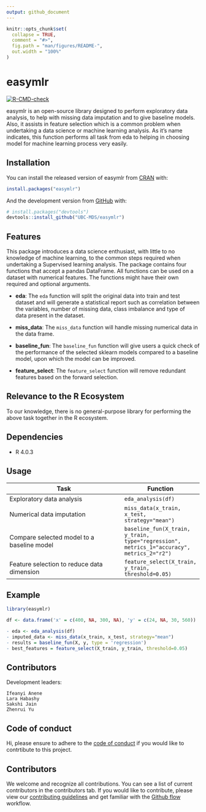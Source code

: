 ```yaml
---
output: github_document
---
```


<!-- README.md is generated from README.Rmd. Please edit that file -->

```r
knitr::opts_chunk$set(
  collapse = TRUE,
  comment = "#>",
  fig.path = "man/figures/README-",
  out.width = "100%"
)
```

# easymlr

<!-- badges: start -->
[![R-CMD-check](https://github.com/UBC-MDS/easymlr/workflows/R-CMD-check/badge.svg)](https://github.com/UBC-MDS/easymlr/actions)
<!-- badges: end -->

easymlr is an open-source library designed to perform exploratory data analysis, to help with missing data imputation and to give baseline models. Also, it assists in feature selection which is a common problem when undertaking a data science or machine learning analysis. As it's name indicates, this function performs all task from eda to helping in choosing model for machine learning process very easily.

## Installation

You can install the released version of easymlr from [CRAN](https://CRAN.R-project.org) with:

``` r
install.packages("easymlr")
```

And the development version from [GitHub](https://github.com/) with:

``` r
# install.packages("devtools")
devtools::install_github("UBC-MDS/easymlr")
```
## Features

This package introduces a data science enthusiast, with little to no knowledge of machine learning, to the common steps required when undertaking a Supervised learning analysis. The package contains four functions that accept a pandas DataFrame. All functions can be used on a dataset with numerical features. The functions might have their own required and optional arguments.

- **eda**: The `eda` function will split the original data into train and test dataset and will generate a statistical report such as correlation between the variables, number of missing data, class imbalance and type of data present in the dataset.

- **miss_data**: The `miss_data` function will handle missing numerical data in the data frame.

- **baseline_fun**: The `baseline_fun` function will give users a quick check of the performance of the selected sklearn models compared to a baseline model, upon which the model can be improved. 

- **feature_select**: The `feature_select` function will remove redundant features based on the forward selection.


## Relevance to the R Ecosystem
To our knowledge, there is no general-purpose library for performing the above task together in the R ecosystem.

## Dependencies

-  R 4.0.3


## Usage


| Task | Function  |
|------------|-----|
| Exploratory data analysis| `eda_analysis(df)`|
| Numerical data imputation| `miss_data(x_train, x_test, strategy="mean")`|
| Compare selected model to a baseline model| `baseline_fun(X_train, y_train, type="regression", metrics_1="accuracy", metrics_2="r2")`|
| Feature selection to reduce data dimension| `feature_select(X_train, y_train, threshold=0.05)`|


## Example 

``` R
library(easymlr)

df <- data.frame('x' = c(400, NA, 300, NA), 'y' = c(24, NA, 30, 560))

- eda <- eda_analysis(df)
- imputed_data <- miss_data(x_train, x_test, strategy="mean")
- results = baseline_fun(X, y, type = 'regression')
- best_features = feature_select(X_train, y_train, threshold=0.05)


```





## Contributors

Development leaders:

    Ifeanyi Anene
    Lara Habashy
    Sakshi Jain
    Zhenrui Yu
    
## Code of conduct 

Hi, please ensure to adhere to the [code of conduct](https://github.com/UBC-MDS/easymlr/blob/main/CODE_OF_CONDUCT.md) if you would like to contrtibute to this project.

## Contributors

We welcome and recognize all contributions. You can see a list of current contributors in the contributors tab. If you would like to contribute, please view our [contributing guidelines](https://github.com/UBC-MDS/524_easysklearn/blob/main/CONTRIBUTING.rst) and get familiar with the [Github flow](https://blog.programster.org/git-workflows) workflow.

